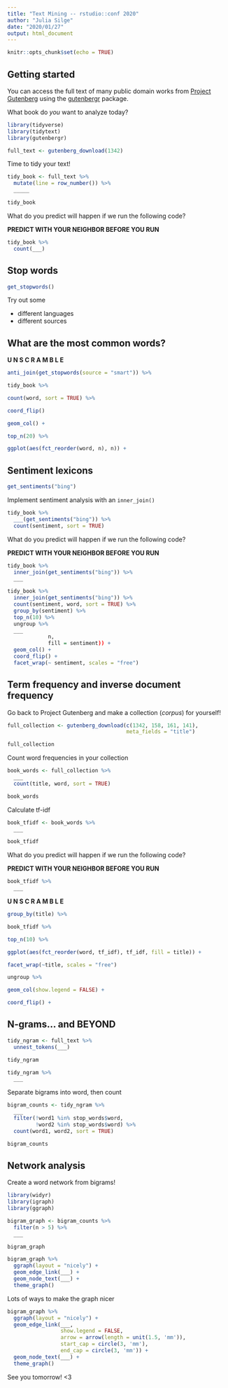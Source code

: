 ```yaml
---
title: "Text Mining -- rstudio::conf 2020"
author: "Julia Silge"
date: "2020/01/27"
output: html_document
---
```


```r
knitr::opts_chunk$set(echo = TRUE)
```

## Getting started

You can access the full text of many public domain works from [Project Gutenberg](https://www.gutenberg.org/) using the [gutenbergr](https://ropensci.org/tutorials/gutenbergr_tutorial.html) package.

What book do *you* want to analyze today?

```r
library(tidyverse)
library(tidytext)
library(gutenbergr)

full_text <- gutenberg_download(1342)
```

Time to tidy your text!

```r
tidy_book <- full_text %>%
  mutate(line = row_number()) %>%
  _____

tidy_book
```

What do you predict will happen if we run the following code?

**PREDICT WITH YOUR NEIGHBOR BEFORE YOU RUN**

```r
tidy_book %>%
  count(___)
```

## Stop words


```r
get_stopwords()
```

Try out some

- different languages
- different sources

## What are the most common words?

**U N S C R A M B L E**

```r
anti_join(get_stopwords(source = "smart")) %>%

tidy_book %>%

count(word, sort = TRUE) %>%

coord_flip()

geom_col() +

top_n(20) %>%

ggplot(aes(fct_reorder(word, n), n)) +  
```


## Sentiment lexicons

```r
get_sentiments("bing")
```

Implement sentiment analysis with an `inner_join()`

```r
tidy_book %>%
  ___(get_sentiments("bing")) %>%
  count(sentiment, sort = TRUE)
```


What do you predict will happen if we run the following code?

**PREDICT WITH YOUR NEIGHBOR BEFORE YOU RUN**

```r
tidy_book %>%
  inner_join(get_sentiments("bing")) %>%            
  ___
```


```r
tidy_book %>%
  inner_join(get_sentiments("bing")) %>%
  count(sentiment, word, sort = TRUE) %>%
  group_by(sentiment) %>%
  top_n(10) %>%
  ungroup %>%
  ___
             n, 
             fill = sentiment)) +
  geom_col() +
  coord_flip() +
  facet_wrap(~ sentiment, scales = "free") 
```


## Term frequency and inverse document frequency

Go back to Project Gutenberg and make a collection (*corpus*) for yourself!

```r
full_collection <- gutenberg_download(c(1342, 158, 161, 141),
                                      meta_fields = "title")

full_collection
```

Count word frequencies in your collection

```r
book_words <- full_collection %>%
  ___
  count(title, word, sort = TRUE)

book_words
```

Calculate tf-idf

```r
book_tfidf <- book_words %>%
  ___

book_tfidf
```

What do you predict will happen if we run the following code?

**PREDICT WITH YOUR NEIGHBOR BEFORE YOU RUN**


```r
book_tfidf %>%
  ___
```

**U N S C R A M B L E**

```r
group_by(title) %>%

book_tfidf %>%

top_n(10) %>%

ggplot(aes(fct_reorder(word, tf_idf), tf_idf, fill = title)) +

facet_wrap(~title, scales = "free")

ungroup %>%

geom_col(show.legend = FALSE) +

coord_flip() +
```

## N-grams... and BEYOND

```r
tidy_ngram <- full_text %>%
  unnest_tokens(___)

tidy_ngram
```


```r
tidy_ngram %>%
  ___
```

Separate bigrams into word, then count

```r
bigram_counts <- tidy_ngram %>%
  ___
  filter(!word1 %in% stop_words$word,
         !word2 %in% stop_words$word) %>%
  count(word1, word2, sort = TRUE)

bigram_counts
```

## Network analysis

Create a word network from bigrams!

```r
library(widyr)
library(igraph)
library(ggraph)

bigram_graph <- bigram_counts %>%
  filter(n > 5) %>%
  ___

bigram_graph
```


```r
bigram_graph %>%
  ggraph(layout = "nicely") +
  geom_edge_link(___) + 
  geom_node_text(___) +    
  theme_graph() 
```


Lots of ways to make the graph nicer

```r
bigram_graph %>%
  ggraph(layout = "nicely") +
  geom_edge_link(___,
                 show.legend = FALSE, 
                 arrow = arrow(length = unit(1.5, 'mm')), 
                 start_cap = circle(3, 'mm'),
                 end_cap = circle(3, 'mm')) + 
  geom_node_text(___) +    
  theme_graph() 
```

See you tomorrow! <3
